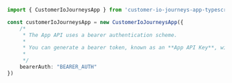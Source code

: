 ```typescript index.ts
import { CustomerIoJourneysApp } from 'customer-io-journeys-app-typescript-sdk';

const customerIoJourneysApp = new CustomerIoJourneysApp({
    /*
     * The App API uses a bearer authentication scheme.
     * 
     * You can generate a bearer token, known as an **App API Key**, with a defined scope in [your account settings](https://fly.customer.io/settings/api_credentials?keyType=app). [Learn more about bearer authorization in Customer.io](https://customer.io/docs/api/app/).
     * 
     */
    bearerAuth: "BEARER_AUTH"
})
```